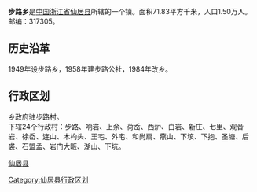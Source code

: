 {{中国乡级行政区
| 行政区全称 = 步路乡
| 景观照片文件名 = 
| 景观照片描述 = 
| 汉语拼音 = 
| 通用拼音 = 
| 注音符號 = 
| 上级行政区 = [[浙江省|浙江省]][[仙居县|仙居县]]
| 行政区类别 = [[乡|乡]]
| 行政区划代码 = 
| 地理坐标 = {{coord|28.443|N|120.321|E|display=inline,title|scale:80000_region:CN}}
| 总面积 = 71.83[[平方公里|平方公里]]
| 户籍人口 = 1.50万人
| 户籍人口年份 = 04
| 常住人口 = 
| 人口密度 = 
| 常住人口年份 = 
| 领导人职务1 =
| 领导人姓名1 =
| 领导人职务2 = 
| 领导人姓名2 = 
| 行政区划 = 24个[[村委会|村委会]]
| 官方网站 =
| 政府驻地 =步路村
| 邮政编码 = 317305
| 毗邻行政区 = 
| 位置图文件名 = 
| 位置图描述 = 
}}

'''步路乡'''是[[中国|中国]][[浙江省|浙江省]][[仙居县|仙居县]]所辖的一个镇。面积71.83平方千米，人口1.50万人。邮编：317305。
== 历史沿革 ==
1949年设步路乡，1958年建步路公社，1984年改乡。
== 行政区划 ==
乡政府驻步路村。<br />
下辖24个行政村：步路、响岩、上余、荷岙、西炉、白岩、新庄、七里、观音岩、徐岙、连山、木杓头、王宅、外宅、和尚扇、燕山、下垓、下抱、圣塘、后裘、石盟孟、岩门大畈、湖山、下坑。


{{仙居县行政区划}}
[[Category:仙居县行政区划|Category:仙居县行政区划]]
[[category:台州市乡镇|仙居县]]